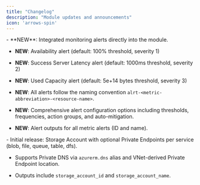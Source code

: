 ```yaml
---
title: "Changelog"
description: "Module updates and announcements"
icon: 'arrows-spin'
---
```


<Update label="2025/01/27" description="st-v0.2.0">
  - **NEW**: Integrated monitoring alerts directly into the module.

  - **NEW**: Availability alert (default: 100% threshold, severity 1)

  - **NEW**: Success Server Latency alert (default: 1000ms threshold, severity 2)

  - **NEW**: Used Capacity alert (default: 5e+14 bytes threshold, severity 3)

  - **NEW**: All alerts follow the naming convention `alrt-<metric-abbreviation>-<resource-name>`.

  - **NEW**: Comprehensive alert configuration options including thresholds, frequencies, action groups, and auto-mitigation.

  - **NEW**: Alert outputs for all metric alerts (ID and name).

  </Update>

<Update label="2025/08/19" description="st-v0.1.0">
  - Initial release: Storage Account with optional Private Endpoints per service (blob, file, queue, table, dfs).

  - Supports Private DNS via `azurerm.dns` alias and VNet-derived Private Endpoint location.

  - Outputs include `storage_account_id` and `storage_account_name`.

  </Update>




